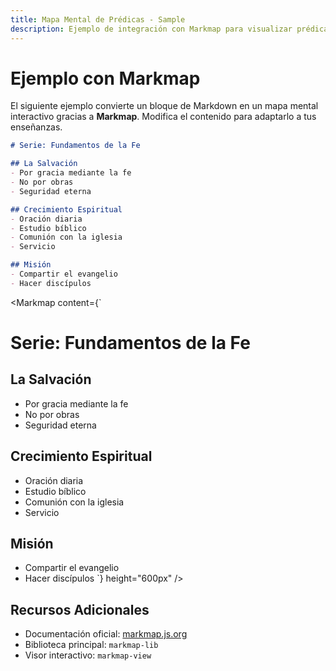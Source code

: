 ```yaml
---
title: Mapa Mental de Prédicas - Sample
description: Ejemplo de integración con Markmap para visualizar prédicas
---
```


# Ejemplo con Markmap


El siguiente ejemplo convierte un bloque de Markdown en un mapa mental interactivo gracias a **Markmap**. Modifica el contenido para adaptarlo a tus enseñanzas.

```md
# Serie: Fundamentos de la Fe

## La Salvación
- Por gracia mediante la fe
- No por obras
- Seguridad eterna

## Crecimiento Espiritual
- Oración diaria
- Estudio bíblico
- Comunión con la iglesia
- Servicio

## Misión
- Compartir el evangelio
- Hacer discípulos
```

<Markmap
  content={`
# Serie: Fundamentos de la Fe

## La Salvación
- Por gracia mediante la fe
- No por obras
- Seguridad eterna

## Crecimiento Espiritual
- Oración diaria
- Estudio bíblico
- Comunión con la iglesia
- Servicio

## Misión
- Compartir el evangelio
- Hacer discípulos
`}
  height="600px"
/>

## Recursos Adicionales

- Documentación oficial: [markmap.js.org](https://markmap.js.org/)
- Biblioteca principal: `markmap-lib`
- Visor interactivo: `markmap-view`
